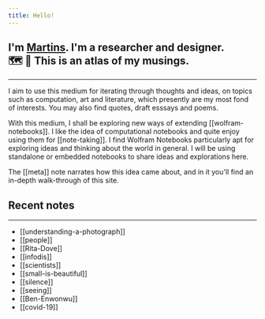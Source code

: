 ```yaml
---
title: Hello!
---
```


<h2>
  I'm <a href="https://martinssamuel.com" target="_blank">Martins</a>. I'm a researcher and designer.<br/>
  <span role="img" aria-label="compass and map emojis">🗺 🧭</span> This is an atlas of my musings.
</h2>


---

I aim to use this medium for iterating through thoughts and ideas, on topics such as computation, art and literature, which presently are my most fond of interests. You may also find quotes, draft esssays and poems.

With this medium, I shall be exploring new ways of extending [[wolfram-notebooks]]. I like the idea of computational notebooks and quite enjoy using them for [[note-taking]]. I find Wolfram Notebooks particularly apt for exploring ideas and thinking about the world in general. I will be using standalone or embedded notebooks to share ideas and explorations here.

The [[meta]] note narrates how this idea came about, and in it you'll find an in-depth walk-through of this site.

## Recent notes
---

- [[understanding-a-photograph]]
- [[people]]
- [[Rita-Dove]]
- [[infodis]]
- [[scientists]]
- [[small-is-beautiful]]
- [[silence]]
- [[seeing]]
- [[Ben-Enwonwu]]
- [[covid-19]]

